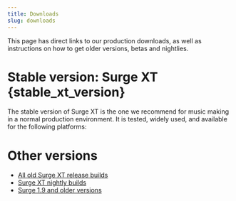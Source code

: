```yaml
---
title: Downloads
slug: downloads
---
```



This page has direct links to our production downloads, as well as instructions on how to get older
versions, betas and nightlies.

# Stable version: Surge XT {stable_xt_version}

The stable version of Surge XT is the one we recommend for music making in a normal production environment.
It is tested, widely used, and available for the following platforms:

<Downloads />

# Other versions

-   [All old Surge XT release builds](https://github.com/surge-synthesizer/releases-xt/tags)
-   [Surge XT nightly builds](/nightly_XT)
-   [Surge 1.9 and older versions](https://github.com/surge-synthesizer/releases/tags)
